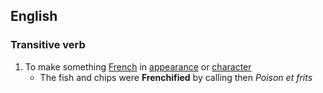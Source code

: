 ==English==
===Transitive verb===
# To make something [[French]] in [[appearance]] or [[character]]
#* The fish and chips were '''Frenchified''' by calling then ''Poison et frits''